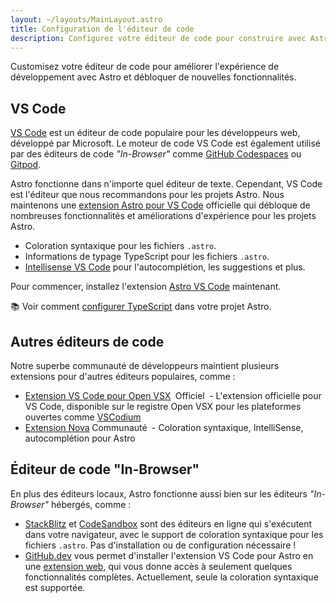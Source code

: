 ```yaml
---
layout: ~/layouts/MainLayout.astro
title: Configuration de l'éditeur de code
description: Configurez votre éditeur de code pour construire avec Astro.
---
```




Customisez votre éditeur de code pour améliorer l'expérience de développement avec Astro et débloquer de nouvelles fonctionnalités.

## VS Code

[VS Code](https://code.visualstudio.com/) est un éditeur de code populaire pour les développeurs web, développé par Microsoft. Le moteur de code VS Code est également utilisé par des éditeurs de code _"In-Browser"_ comme [GitHub Codespaces](https://github.com/features/codespaces) ou [Gitpod](https://gitpod.io/).

Astro fonctionne dans n'importe quel éditeur de texte. Cependant, VS Code est l'éditeur que nous recommandons pour les projets Astro. Nous maintenons une [extension Astro pour VS Code](https://marketplace.visualstudio.com/items?itemName=astro-build.astro-vscode) officielle qui débloque de nombreuses fonctionnalités et améliorations d'expérience pour les projets Astro.

- Coloration syntaxique pour les fichiers `.astro`.
- Informations de typage TypeScript pour les fichiers `.astro`.
- [Intellisense VS Code](https://code.visualstudio.com/docs/editor/intellisense) pour l'autocomplétion, les suggestions et plus.

Pour commencer, installez l'extension [Astro VS Code](https://marketplace.visualstudio.com/items?itemName=astro-build.astro-vscode) maintenant.

📚 Voir comment [configurer TypeScript](/fr/guides/typescript/) dans votre projet Astro.

## Autres éditeurs de code

Notre superbe communauté de développeurs maintient plusieurs extensions pour d'autres éditeurs populaires, comme :

- [Extension VS Code pour Open VSX](https://open-vsx.org/extension/astro-build/astro-vscode) <span style="margin: 0.25em;"><Badge variant="accent">Officiel</Badge></span> - L'extension officielle pour VS Code, disponible sur le registre Open VSX pour les plateformes ouvertes comme [VSCodium](https://vscodium.com/)
- [Extension Nova](https://extensions.panic.com/extensions/sciencefidelity/sciencefidelity.astro/)<span style="margin: 0.25em;"><Badge variant="neutral">Communauté</Badge></span> - Coloration syntaxique, IntelliSense, autocomplétion pour Astro

## Éditeur de code "In-Browser"

En plus des éditeurs locaux, Astro fonctionne aussi bien sur les éditeurs _"In-Browser"_ hébergés, comme :

- [StackBlitz](https://stackblitz.com/) et [CodeSandbox](https://codesandbox.io/) sont des éditeurs en ligne qui s'exécutent dans votre navigateur, avec le support de coloration syntaxique pour les fichiers `.astro`. Pas d'installation ou de configuration nécessaire !
- [GitHub.dev](https://github.dev/) vous permet d'installer l'extension VS Code pour Astro en une [extension web](https://code.visualstudio.com/api/extension-guides/web-extensions), qui vous donne accès à seulement quelques fonctionnalités complètes. Actuellement, seule la coloration syntaxique est supportée.
